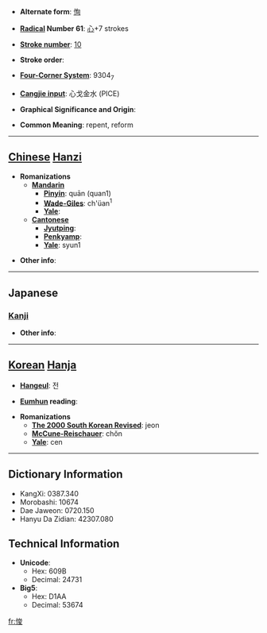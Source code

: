 * '''Alternate form''': [[恂]]

* '''[[Wiktionary:Chinese radical index| Radical]] Number 61''': [[Wiktionary:Chinese radical index 心|心]]+7 strokes

* '''[[Wiktionary:Chinese total strokes index|Stroke number]]''': [[Wiktionary:Chinese total strokes index 10|10]]

* '''Stroke order''': 

* '''[[Wiktionary:Chinese four corner index|Four-Corner System]]''': 9304<sub>7</sub>

* '''[[Wiktionary:Chinese Cangjie index|Cangjie input]]''': 心戈金水 (PICE)

* '''Graphical Significance and Origin''': 

* '''Common Meaning''': repent, reform

----

== [[Chinese]] [[Hanzi]] ==

* '''Romanizations'''
** '''[[Mandarin]]'''
*** '''[[Pinyin]]''': quān (quan1)
*** '''[[Wade-Giles]]''': ch'üan<sup>1</sup>
*** '''[[Yale]]''': 
** '''[[Cantonese]]'''
*** '''[[Jyutping]]''':
*** '''[[Penkyamp]]''': 
*** '''[[Yale]]''': syun1

* '''Other info''': 

----

==Japanese==
===[[Kanji]]===
{{kanji|on readings=[[せん]] (sen), [[しゅん]] (shun)|kun readings=[[あらためる]] (aratameru)}}

* '''Other info''':  

----

== [[Korean]] [[Hanja]] ==

* '''[[Hangeul]]''': 전

* '''[[Eumhun]] reading''': 

* '''Romanizations'''
** '''[[The 2000 South Korean Revised Romanization|The 2000 South Korean Revised]]''': jeon
** '''[[McCune-Reischauer]]''': chŏn
** '''[[Yale]]''': cen

----

== Dictionary Information ==

* KangXi: 0387.340
* Morobashi: 10674
* Dae Jaweon: 0720.150
* Hanyu Da Zidian: 42307.080

== Technical Information ==

* '''Unicode''':
** Hex: 609B
** Decimal: 24731
* '''Big5''':
** Hex: D1AA
** Decimal: 53674

[[fr:悛]]